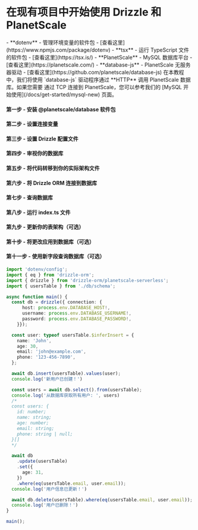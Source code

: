 
<Breadcrumbs/>

# 在现有项目中开始使用 Drizzle 和 PlanetScale

<Prerequisites>  
  - **dotenv** - 管理环境变量的软件包 - [查看这里](https://www.npmjs.com/package/dotenv)
  - **tsx** - 运行 TypeScript 文件的软件包 - [查看这里](https://tsx.is/)
  - **PlanetScale** - MySQL 数据库平台 - [查看这里](https://planetscale.com/)
  - **database-js** - PlanetScale 无服务器驱动 - [查看这里](https://github.com/planetscale/database-js)
</Prerequisites>

<Callout title='重要' type='warning'>
在本教程中，我们将使用 `database-js` 驱动程序通过 **HTTP** 调用 PlanetScale 数据库。如果您需要
通过 TCP 连接到 PlanetScale，您可以参考我们的 [MySQL 开始使用](/docs/get-started/mysql-new) 页面。
</Callout>

<FileStructure/>

#### 第一步 - 安装 **@planetscale/database** 软件包

<InstallPackages lib='@planetscale/database'/>

#### 第二步 - 设置连接变量

<SetupEnv env_variable='DATABASE_URL' />

#### 第三步 - 设置 Drizzle 配置文件

<SetupConfig dialect='mysql' env_variable='DATABASE_URL'/>

#### 第四步 - 审视你的数据库

<IntrospectMySQL/>

#### 第五步 - 将代码转移到你的实际架构文件

<TransferCode/>

#### 第六步 - 将 Drizzle ORM 连接到数据库

<ConnectPlanetScale/>

#### 第七步 - 查询数据库

<QueryPlanetScale />

#### 第八步 - 运行 index.ts 文件

<RunFile/>

#### 第九步 - 更新你的表架构（可选）

<UpdateSchema/>

#### 第十步 - 将更改应用到数据库（可选）

<ApplyChanges/>

#### 第十一步 - 使用新字段查询数据库（可选）

```typescript copy filename="src/index.ts"
import 'dotenv/config';
import { eq } from 'drizzle-orm';
import { drizzle } from 'drizzle-orm/planetscale-serverless';
import { usersTable } from './db/schema';

async function main() {
  const db = drizzle({ connection: {
      host: process.env.DATABASE_HOST!,
      username: process.env.DATABASE_USERNAME!,
      password: process.env.DATABASE_PASSWORD!,
    }});

  const user: typeof usersTable.$inferInsert = {
    name: 'John',
    age: 30,
    email: 'john@example.com',
    phone: '123-456-7890',
  };

  await db.insert(usersTable).values(user);
  console.log('新用户已创建！')

  const users = await db.select().from(usersTable);
  console.log('从数据库获取所有用户: ', users)
  /*
  const users: {
    id: number;
    name: string;
    age: number;
    email: string;
    phone: string | null;
  }[]
  */

  await db
    .update(usersTable)
    .set({
      age: 31,
    })
    .where(eq(usersTable.email, user.email));
  console.log('用户信息已更新！')

  await db.delete(usersTable).where(eq(usersTable.email, user.email));
  console.log('用户已删除！')
}

main();
```